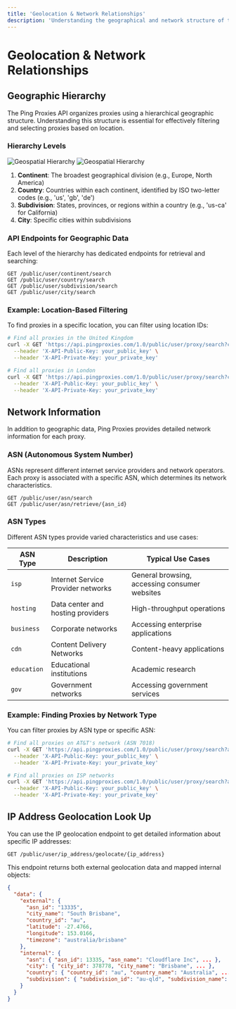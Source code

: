 ```yaml
---
title: 'Geolocation & Network Relationships'
description: 'Understanding the geographical and network structure of the Ping Proxies API Objects.'
---
```


# Geolocation & Network Relationships

## Geographic Hierarchy

The Ping Proxies API organizes proxies using a hierarchical geographic structure. Understanding this structure is essential for effectively filtering and selecting proxies based on location.

### Hierarchy Levels

<img className="block dark:hidden" src="/images/geo-hierarchy-light.svg" alt="Geospatial Hierarchy" />
<img className="hidden dark:block" src="/images/geo-hierarchy-dark.svg" alt="Geospatial Hierarchy" />

1. **Continent**: The broadest geographical division (e.g., Europe, North America)
2. **Country**: Countries within each continent, identified by ISO two-letter codes (e.g., 'us', 'gb', 'de')
3. **Subdivision**: States, provinces, or regions within a country (e.g., 'us-ca' for California)
4. **City**: Specific cities within subdivisions

### API Endpoints for Geographic Data

Each level of the hierarchy has dedicated endpoints for retrieval and searching:

```
GET /public/user/continent/search
GET /public/user/country/search
GET /public/user/subdivision/search
GET /public/user/city/search
```

### Example: Location-Based Filtering

To find proxies in a specific location, you can filter using location IDs:

```bash
# Find all proxies in the United Kingdom
curl -X GET 'https://api.pingproxies.com/1.0/public/user/proxy/search?country_id=gb' \
  --header 'X-API-Public-Key: your_public_key' \
  --header 'X-API-Private-Key: your_private_key'

# Find all proxies in London
curl -X GET 'https://api.pingproxies.com/1.0/public/user/proxy/search?city_name=london' \
  --header 'X-API-Public-Key: your_public_key' \
  --header 'X-API-Private-Key: your_private_key'
```

## Network Information

In addition to geographic data, Ping Proxies provides detailed network information for each proxy.

### ASN (Autonomous System Number)

ASNs represent different internet service providers and network operators. Each proxy is associated with a specific ASN, which determines its network characteristics.

```
GET /public/user/asn/search
GET /public/user/asn/retrieve/{asn_id}
```

### ASN Types

Different ASN types provide varied characteristics and use cases:

| ASN Type | Description | Typical Use Cases |
|----------|-------------|-------------------|
| `isp` | Internet Service Provider networks | General browsing, accessing consumer websites |
| `hosting` | Data center and hosting providers | High-throughput operations |
| `business` | Corporate networks | Accessing enterprise applications |
| `cdn` | Content Delivery Networks | Content-heavy applications |
| `education` | Educational institutions | Academic research |
| `gov` | Government networks | Accessing government services |

### Example: Finding Proxies by Network Type

You can filter proxies by ASN type or specific ASN:

```bash
# Find all proxies on AT&T's network (ASN 7018)
curl -X GET 'https://api.pingproxies.com/1.0/public/user/proxy/search?asn_id=7018' \
  --header 'X-API-Public-Key: your_public_key' \
  --header 'X-API-Private-Key: your_private_key'

# Find all proxies on ISP networks
curl -X GET 'https://api.pingproxies.com/1.0/public/user/proxy/search?asn_type=isp' \
  --header 'X-API-Public-Key: your_public_key' \
  --header 'X-API-Private-Key: your_private_key'
```

## IP Address Geolocation Look Up

You can use the IP geolocation endpoint to get detailed information about specific IP addresses:

```
GET /public/user/ip_address/geolocate/{ip_address}
```

This endpoint returns both external geolocation data and mapped internal objects:

```json
{
  "data": {
    "external": {
      "asn_id": "13335",
      "city_name": "South Brisbane",
      "country_id": "au",
      "latitude": -27.4766,
      "longitude": 153.0166,
      "timezone": "australia/brisbane"
    },
    "internal": {
      "asn": { "asn_id": 13335, "asn_name": "Cloudflare Inc", ... },
      "city": { "city_id": 378778, "city_name": "Brisbane", ... },
      "country": { "country_id": "au", "country_name": "Australia", ... },
      "subdivision": { "subdivision_id": "au-qld", "subdivision_name": "Queensland", ... }
    }
  }
}
```